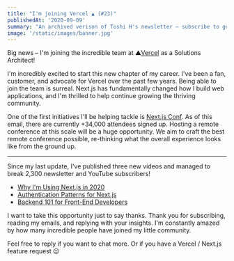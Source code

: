 ```yaml
---
title: "I'm joining Vercel ▲ (#23)"
publishedAt: '2020-09-09'
summary: "An archived verison of Toshi H's newsletter – subscribe to get early access."
image: '/static/images/banner.jpg'
---
```


Big news – I'm joining the incredible team at ▲[Vercel](https://vercel.com) as a Solutions Architect!

I'm incredibly excited to start this new chapter of my career. I've been a fan, customer, and advocate for Vercel over the past few years. Being able to join the team is surreal. Next.js has fundamentally changed how I build web applications, and I'm thrilled to help continue growing the thriving community.

One of the first initiatives I'll be helping tackle is [Next.js Conf](https://nextjs.org/conf). As of this email, there are currently +34,000 attendees signed up. Hosting a remote conference at this scale will be a huge opportunity. We aim to craft the best remote conference possible, re-thinking what the overall experience looks like from the ground up.

---

Since my last update, I've published three new videos and managed to break 2,300 newsletter and YouTube subscribers!

- [Why I'm Using Next.js in 2020](https://www.youtube.com/watch?v=rtgbaKBhdkk)
- [Authentication Patterns for Next.js](https://www.youtube.com/watch?v=NSR_Y_rm_zU)
- [Backend 101 for Front-End Developers](https://www.youtube.com/watch?v=fbDoO83t1eM)

I want to take this opportunity just to say thanks. Thank you for subscribing, reading my emails, and replying with your insights. I'm constantly amazed by how many incredible people have joined my little community.

Feel free to reply if you want to chat more. Or if you have a Vercel / Next.js feature request 😉

